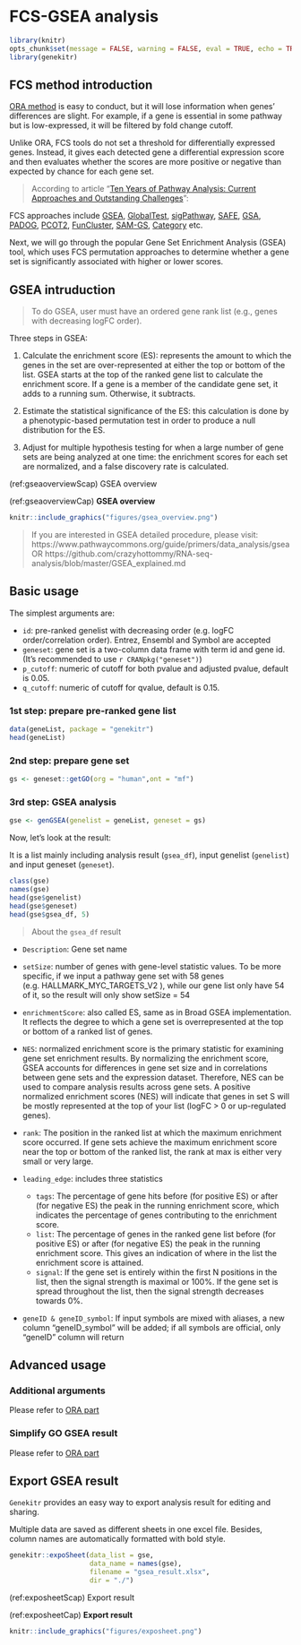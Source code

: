 # FCS-GSEA analysis {#functional-class-scoring-1}

```r
library(knitr)
opts_chunk$set(message = FALSE, warning = FALSE, eval = TRUE, echo = TRUE, cache = TRUE)
library(genekitr)
```

## FCS method introduction {#fcs-introduction}

[ORA method](#ora-introduction) is easy to conduct, but it will lose information when genes' differences are slight. For example, if a gene is essential in some pathway but is low-expressed, it will be filtered by fold change cutoff.

Unlike ORA, FCS tools do not set a threshold for differentially expressed genes. Instead, it gives each detected gene a differential expression score and then evaluates whether the scores are more positive or negative than expected by chance for each gene set.

> According to article "[Ten Years of Pathway Analysis: Current Approaches and Outstanding Challenges](https://www.ncbi.nlm.nih.gov/pmc/articles/PMC3285573/)":

FCS approaches include [GSEA](https://www.gsea-msigdb.org/), [GlobalTest](https://www.ncbi.nlm.nih.gov/pmc/articles/PMC2712740/), [sigPathway](https://pubmed.ncbi.nlm.nih.gov/16174746), [SAFE](https://pubmed.ncbi.nlm.nih.gov/15647293), [GSA](https://scholar.google.com/scholar_lookup?journal=Ann+Appl+Stat&title=On+testing+the+significance+of+sets+of+genes&author=B+Efron&author=R+Tibshirani&volume=1&publication_year=2007&pages=107-129&), [PADOG](https://pubmed.ncbi.nlm.nih.gov/22713124), [PCOT2](https://pubmed.ncbi.nlm.nih.gov/16877751), [FunCluster](https://pubmed.ncbi.nlm.nih.gov/17007070), [SAM-GS](https://pubmed.ncbi.nlm.nih.gov/17612399), [Category](https://pubmed.ncbi.nlm.nih.gov/17127676) etc.

Next, we will go through the popular Gene Set Enrichment Analysis (GSEA) tool, which uses FCS permutation approaches to determine whether a gene set is significantly associated with higher or lower scores.

## GSEA intruduction {#gsea-introduction}

> To do GSEA, user must have an ordered gene rank list (e.g., genes with decreasing logFC order).

Three steps in GSEA:

1. Calculate the enrichment score (ES): represents the amount to which the genes in the set are over-represented at either the top or bottom of the list. GSEA starts at the top of the ranked gene list to calculate the enrichment score. If a gene is a member of the candidate gene set, it adds to a running sum. Otherwise, it subtracts.

2. Estimate the statistical significance of the ES: this calculation is done by a phenotypic-based permutation test in order to produce a null distribution for the ES.

3. Adjust for multiple hypothesis testing for when a large number of gene sets are being analyzed at one time: the enrichment scores for each set are normalized, and a false discovery rate is calculated.

(ref:gseaoverviewScap) GSEA overview

(ref:gseaoverviewCap) **GSEA overview**

```r
knitr::include_graphics("figures/gsea_overview.png")
```

> If you are interested in GSEA detailed procedure, please visit: https://www.pathwaycommons.org/guide/primers/data_analysis/gsea OR https://github.com/crazyhottommy/RNA-seq-analysis/blob/master/GSEA_explained.md


## Basic usage {#gsea-basic-usage}

The simplest arguments are: 

- `id`: pre-ranked genelist with decreasing order (e.g. logFC order/correlation order). Entrez, Ensembl and Symbol are accepted 
- `geneset`: gene set is a two-column data frame with term id and gene id. (It's recommended to use `r CRANpkg("geneset")`)
- `p_cutoff`: numeric of cutoff for both pvalue and adjusted pvalue, default is 0.05.
- `q_cutoff`: numeric of cutoff for qvalue, default is 0.15.


### 1st step: prepare pre-ranked gene list

```r
data(geneList, package = "genekitr")
head(geneList)
```

### 2nd step: prepare gene set

```r
gs <- geneset::getGO(org = "human",ont = "mf")
```

### 3rd step: GSEA analysis

```r
gse <- genGSEA(genelist = geneList, geneset = gs)
```

Now, let's look at the result:

It is a list mainly including analysis result (`gsea_df`), input genelist (`genelist`) and input geneset (`geneset`). 

```r
class(gse)
names(gse)
head(gse$genelist)
head(gse$geneset)
head(gse$gsea_df, 5)
```


> About the `gsea_df` result

+ `Description`: Gene set name 

+ `setSize`: number of genes with gene-level statistic values. To be more specific, if we input a pathway gene set with 58 genes (e.g. HALLMARK_MYC_TARGETS_V2 ), while our gene list only have 54 of it, so the result will only show setSize = 54 

+ `enrichmentScore`: also called ES, same as in Broad GSEA implementation. It reflects the degree to which a gene set is overrepresented at the top or bottom of a ranked list of genes. 

+ `NES`: normalized enrichment score is the primary statistic for examining gene set enrichment results. By normalizing the enrichment score, GSEA accounts for differences in gene set size and in correlations between gene sets and the expression dataset. Therefore, NES can be used to compare analysis results across gene sets. A positive normalized enrichment scores (NES) will indicate that genes in set S will be mostly represented at the top of your list (logFC > 0 or up-regulated genes). 

+ `rank`: The position in the ranked list at which the maximum enrichment score occurred. If gene sets achieve the maximum enrichment score near the top or bottom of the ranked list, the rank at max is either very small or very large.

+ `leading_edge`: includes three statistics 
  - `tags`: The percentage of gene hits before (for positive ES) or after (for negative ES) the peak in the running enrichment score, which indicates the percentage of genes contributing to the enrichment score.
  - `list`: The percentage of genes in the ranked gene list before (for positive ES) or after (for negative ES) the peak in the running enrichment score. This gives an indication of where in the list the enrichment score is attained.
  - `signal`:  If the gene set is entirely within the first N positions in the list, then the signal strength is maximal or 100%. If the gene set is spread throughout the list, then the signal strength decreases towards 0%.

- `geneID & geneID_symbol`: If input symbols are mixed with aliases, a new column "geneID_symbol" will be added; if all symbols are official, only "geneID" column will return

## Advanced usage

### Additional arguments 

Please refer to [ORA part](#ora-additional-arguments)

### Simplify GO GSEA result

Please refer to [ORA part](#ora-go-simplify)


## Export GSEA result

`Genekitr` provides an easy way to export analysis result for editing and sharing. 

Multiple data are saved as different sheets in one excel file. Besides, column names are automatically formatted with bold style.

```r
genekitr::expoSheet(data_list = gse,
                    data_name = names(gse),
                    filename = "gsea_result.xlsx",
                    dir = "./")
```

(ref:exposheetScap) Export result

(ref:exposheetCap) **Export result**

```r
knitr::include_graphics("figures/exposheet.png")
```

